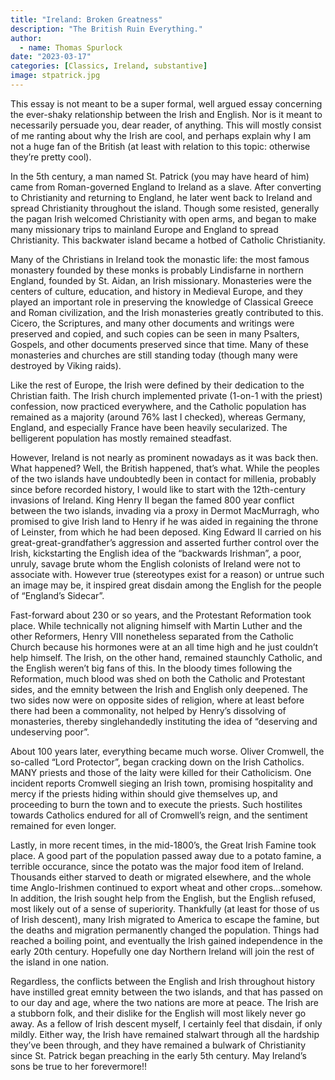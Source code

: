 ```yaml
---
title: "Ireland: Broken Greatness"
description: "The British Ruin Everything."
author:
  - name: Thomas Spurlock
date: "2023-03-17"
categories: [Classics, Ireland, substantive]
image: stpatrick.jpg
---
```


This essay is not meant to be a super formal, well argued essay concerning the ever-shaky relationship between the Irish and English. Nor is it meant to necessarily persuade you, dear reader, of anything. This will mostly consist of me ranting about why the Irish are cool, and perhaps explain why I am not a huge fan of the British (at least with relation to this topic: otherwise they're pretty cool).

In the 5th century, a man named St. Patrick (you may have heard of him) came from Roman-governed England to Ireland as a slave. After converting to Christianity and returning to England, he later went back to Ireland and spread Christianity throughout the island. Though some resisted, generally the pagan Irish welcomed Christianity with open arms, and began to make many missionary trips to mainland Europe and England to spread Christianity. This backwater island became a hotbed of Catholic Christianity.

Many of the Christians in Ireland took the monastic life: the most famous monastery founded by these monks is probably Lindisfarne in northern England, founded by St. Aidan, an Irish missionary. Monasteries were the centers of culture, education, and history in Medieval Europe, and they played an important role in preserving the knowledge of Classical Greece and Roman civilization, and the Irish monasteries greatly contributed to this. Cicero, the Scriptures, and many other documents and writings were preserved and copied, and such copies can be seen in many Psalters, Gospels, and other documents preserved since that time. Many of these monasteries and churches are still standing today (though many were destroyed by Viking raids).

Like the rest of Europe, the Irish were defined by their dedication to the Christian faith. The Irish church implemented private (1-on-1 with the priest) confession, now practiced everywhere, and the Catholic population has remained as a majority (around 76% last I checked), whereas Germany, England, and especially France have been heavily secularized. The belligerent population has mostly remained steadfast.

However, Ireland is not nearly as prominent nowadays as it was back then. What happened? Well, the British happened, that's what. While the peoples of the two islands have undoubtedly been in contact for millenia, probably since before recorded history, I would like to start with the 12th-century invasions of Ireland. King Henry II began the famed 800 year conflict between the two islands, invading via a proxy in Dermot MacMurragh, who promised to give Irish land to Henry if he was aided in regaining the throne of Leinster, from which he had been deposed. King Edward II carried on his great-great-grandfather's aggression and asserted further control over the Irish, kickstarting the English idea of the "backwards Irishman", a poor, unruly, savage brute whom the English colonists of Ireland were not to associate with. However true (stereotypes exist for a reason) or untrue such an image may be, it inspired great disdain among the English for the people of "England's Sidecar".

Fast-forward about 230 or so years, and the Protestant Reformation took place. While technically not aligning himself with Martin Luther and the other Reformers, Henry VIII nonetheless separated from the Catholic Church because his hormones were at an all time high and he just couldn't help himself. The Irish, on the other hand, remained staunchly Catholic, and the English weren't big fans of this. In the bloody times following the Reformation, much blood was shed on both the Catholic and Protestant sides, and the emnity between the Irish and English only deepened. The two sides now were on opposite sides of religion, where at least before there had been a commonality, not helped by Henry's dissolving of monasteries, thereby singlehandedly instituting the idea of "deserving and undeserving poor". 

About 100 years later, everything became much worse. Oliver Cromwell, the so-called "Lord Protector", began cracking down on the Irish Catholics. MANY priests and those of the laity were killed for their Catholicism. One incident reports Cromwell sieging an Irish town, promising hospitality and mercy if the priests hiding within should give themselves up, and proceeding to burn the town and to execute the priests. Such hostilites towards Catholics endured for all of Cromwell's reign, and the sentiment remained for even longer.

Lastly, in more recent times, in the mid-1800's, the Great Irish Famine took place. A good part of the population passed away due to a potato famine, a terrible occurance, since the potato was the major food item of Ireland. Thousands either starved to death or migrated elsewhere, and the whole time Anglo-Irishmen continued to export wheat and other crops...somehow. In addition, the Irish sought help from the English, but the English refused, most likely out of a sense of superiority. Thankfully (at least for those of us of Irish descent), many Irish migrated to America to escape the famine, but the deaths and migration permanently changed the population. Things had reached a boiling point, and eventually the Irish gained independence in the early 20th century. Hopefully one day Northern Ireland will join the rest of the island in one nation.

Regardless, the conflicts between the English and Irish throughout history have instilled great emnity between the two islands, and that has passed on to our day and age, where the two nations are more at peace. The Irish are a stubborn folk, and their dislike for the English will most likely never go away. As a fellow of Irish descent myself, I certainly feel that disdain, if only mildly. Either way, the Irish have remained stalwart through all the hardship they've been through, and they have remained a bulwark of Christianity since St. Patrick began preaching in the early 5th century. May Ireland's sons be true to her forevermore!!